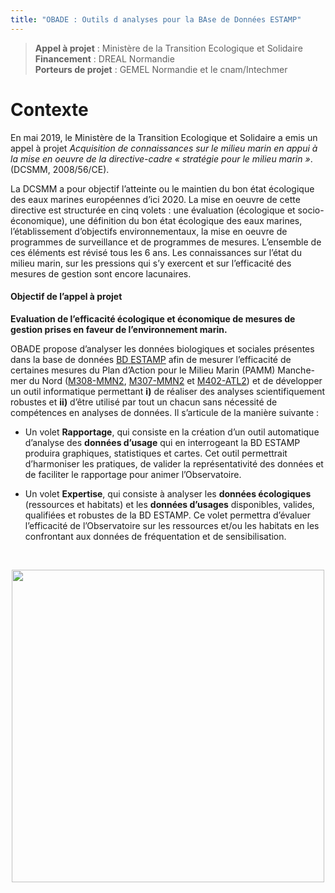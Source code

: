 ```yaml
---
title: "OBADE : Outils d analyses pour la BAse de Données ESTAMP"
---    
```


> **Appel à projet** :  Ministère de la Transition Ecologique et Solidaire   
> **Financement** :  DREAL Normandie  
> **Porteurs de projet** :  GEMEL Normandie et le cnam/Intechmer

# Contexte
En mai 2019, le Ministère de la Transition Ecologique et Solidaire a emis un appel à projet *Acquisition de connaissances sur le milieu marin en appui à la mise en oeuvre de la directive-cadre « stratégie pour le milieu marin »*.(DCSMM, 2008/56/CE).

La DCSMM a pour objectif l'atteinte ou le maintien du bon état écologique des eaux marines européennes d'ici 2020. La mise en oeuvre de cette directive est structurée en cinq volets : une évaluation (écologique et socio-économique), une définition du bon état écologique des eaux marines, l'établissement d'objectifs environnementaux, la mise en oeuvre de programmes de surveillance et de programmes de mesures. L'ensemble de ces éléments est révisé tous les 6 ans.
Les connaissances sur l'état du milieu marin, sur les pressions qui s'y exercent et sur l'efficacité des mesures de gestion sont encore lacunaires.

#### Objectif de l'appel à projet
**Evaluation de l’efficacité écologique et économique de mesures de gestion prises en faveur de l’environnement marin.**



OBADE propose d’analyser les données biologiques et sociales présentes dans la base de données [BD ESTAMP](https://estamp.afbiodiversite.fr) afin de mesurer l’efficacité de certaines mesures du Plan d'Action pour le Milieu Marin (PAMM) Manche-mer du Nord ([M308-MMN2](http://www.dirm.memn.developpement-durable.gouv.fr/IMG/pdf/m308-mmn2_document-cadre_de_prefiguration_de_l_observatoire-post_procedure_passation_marches.pdf), [M307-MMN2](http://www.dirm.memn.developpement-durable.gouv.fr/preuves-objectives-de-realisation-des-actions-des-a924.html) et [M402-ATL2](http://www.dirm.memn.developpement-durable.gouv.fr/preuves-objectives-de-realisation-des-actions-des-a924.html)) et de développer un outil informatique permettant **i)** de réaliser des analyses scientifiquement robustes et **ii)** d’être utilisé par tout un chacun sans nécessité de compétences en analyses de données.
Il s’articule de la manière suivante : 

- Un volet **Rapportage**, qui consiste en la création d’un outil automatique d’analyse des **données d’usage** qui en interrogeant la BD ESTAMP produira graphiques, statistiques et cartes. Cet outil permettrait d’harmoniser les pratiques, de valider la représentativité des données et de faciliter le rapportage pour animer l’Observatoire.

- Un volet **Expertise**, qui consiste à analyser les **données écologiques** (ressources et habitats) et les **données d’usages** disponibles, valides, qualifiées et robustes de la BD ESTAMP. Ce volet permettra d’évaluer l’efficacité de l’Observatoire sur les ressources et/ou les habitats en les confrontant aux données de fréquentation et de sensibilisation.

<br>

<p align="center">
<img src="figures_divers/resume.png" width="500">
</p>

<br>
